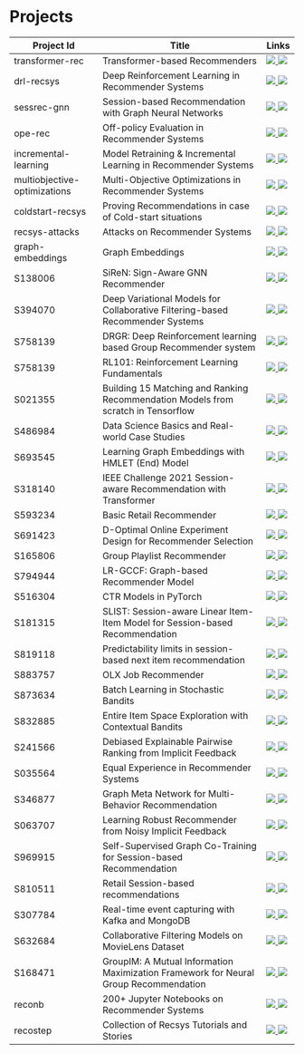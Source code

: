 # Projects

| Project Id | Title | Links |
| --------- | ----- | ----- |
| transformer-rec | Transformer-based Recommenders | <a href="https://recohut-projects.github.io/transformer-rec" alt=""> <img src="https://img.shields.io/static/v1?label=report&message=active&color=green" /></a><a href="https://github.com/RecoHut-Projects/transformer-rec" alt=""> <img src="https://img.shields.io/static/v1?label=code&message=github&color=blue" /></a> |
| drl-recsys | Deep Reinforcement Learning in Recommender Systems | <a href="https://recohut-projects.github.io/drl-recsys" alt=""> <img src="https://img.shields.io/static/v1?label=report&message=active&color=green" /></a><a href="https://github.com/RecoHut-Projects/drl-recsys" alt=""> <img src="https://img.shields.io/static/v1?label=code&message=github&color=blue" /></a> |
| sessrec-gnn | Session-based Recommendation with Graph Neural Networks | <a href="https://htmlpreview.github.io/?https://github.com/RecoHut-Projects/sessrec-gnn/blob/main/report/sessionrec_gnn_report.html" alt=""> <img src="https://img.shields.io/static/v1?label=report&message=active&color=green" /></a><a href="" alt="https://github.com/RecoHut-Projects/sessrec-gnn"> <img src="https://img.shields.io/static/v1?label=code&message=github&color=blue" /></a> |
| ope-rec | Off-policy Evaluation in Recommender Systems | <a href="https://recohut-projects.github.io/ope-rec" alt=""> <img src="https://img.shields.io/static/v1?label=report&message=active&color=green" /></a><a href="https://github.com/RecoHut-Projects/ope-rec" alt=""> <img src="https://img.shields.io/static/v1?label=code&message=github&color=blue" /></a> |
| incremental-learning | Model Retraining & Incremental Learning in Recommender Systems | <a href="https://recohut-projects.github.io/incremental-learning" alt=""> <img src="https://img.shields.io/static/v1?label=report&message=active&color=green" /></a><a href="https://github.com/RecoHut-Projects/incremental-learning" alt=""> <img src="https://img.shields.io/static/v1?label=code&message=github&color=blue" /></a> |
| multiobjective-optimizations | Multi-Objective Optimizations in Recommender Systems | <a href="https://recohut-projects.github.io/multiobjective-optimizations/" alt=""> <img src="https://img.shields.io/static/v1?label=report&message=active&color=green" /></a><a href="https://github.com/RecoHut-Projects/multiobjective-optimizations" alt=""> <img src="https://img.shields.io/static/v1?label=code&message=github&color=blue" /></a> |
| coldstart-recsys | Proving Recommendations in case of Cold-start situations | <a href="https://recohut-projects.github.io/coldstart-recsys" alt=""> <img src="https://img.shields.io/static/v1?label=report&message=active&color=green" /></a><a href="https://github.com/RecoHut-Projects/coldstart-recsys" alt=""> <img src="https://img.shields.io/static/v1?label=code&message=github&color=blue" /></a> |
| recsys-attacks | Attacks on Recommender Systems | <a href="https://recohut-projects.github.io/recsys-attacks" alt=""> <img src="https://img.shields.io/static/v1?label=report&message=active&color=green" /></a><a href="https://github.com/RecoHut-Projects/recsys-attacks" alt=""> <img src="https://img.shields.io/static/v1?label=code&message=github&color=blue" /></a> |
| graph-embeddings | Graph Embeddings | <a href="https://recohut-projects.github.io/graph-embeddings" alt=""> <img src="https://img.shields.io/static/v1?label=report&message=active&color=green" /></a><a href="https://github.com/RecoHut-Projects/graph-embeddings" alt=""> <img src="https://img.shields.io/static/v1?label=code&message=github&color=blue" /></a> |
| S138006 | SiReN: Sign-Aware GNN Recommender | <a href="https://github.com/RecoHut-Stanzas/S138006/blob/main/reports/S138006_Report.ipynb" alt="S138006_Report"> <img src="https://img.shields.io/static/v1?label=report&message=active&color=green" /></a><a href="https://github.com/RecoHut-Stanzas/S138006" alt="S138006"> <img src="https://img.shields.io/static/v1?label=code&message=github&color=blue" /></a> |
| S394070 | Deep Variational Models for Collaborative Filtering-based Recommender Systems | <a href="https://github.com/RecoHut-Stanzas/S394070/blob/main/reports/S394070_Report.ipynb" alt="S394070_Report"> <img src="https://img.shields.io/static/v1?label=report&message=active&color=green" /></a><a href="https://github.com/RecoHut-Stanzas/S394070" alt="S394070"> <img src="https://img.shields.io/static/v1?label=code&message=github&color=blue" /></a> |
| S758139 | DRGR: Deep Reinforcement learning based Group Recommender system | <a href="https://github.com/RecoHut-Stanzas/S758139/blob/main/reports/S758139_Report.ipynb" alt="S758139_Report"> <img src="https://img.shields.io/static/v1?label=report&message=active&color=green" /></a><a href="https://github.com/RecoHut-Stanzas/S758139" alt="S758139"> <img src="https://img.shields.io/static/v1?label=code&message=github&color=blue" /></a> |
| S758139 | RL101: Reinforcement Learning Fundamentals | <a href="https://htmlpreview.github.io/?https://github.com/RecoHut-Stanzas/S990517/blob/main/reports/S990517.html" alt="S990517_Report"> <img src="https://img.shields.io/static/v1?label=report&message=active&color=green" /></a><a href="https://github.com/RecoHut-Stanzas/S990517" alt="S990517"> <img src="https://img.shields.io/static/v1?label=code&message=github&color=blue" /></a> |
| S021355 | Building 15 Matching and Ranking Recommendation Models from scratch in Tensorflow | <a href="https://github.com/RecoHut-Stanzas/S021355/blob/main/reports/S021355.ipynb" alt="S021355_Report"> <img src="https://img.shields.io/static/v1?label=report&message=active&color=green" /></a><a href="https://github.com/RecoHut-Stanzas/S021355" alt="S021355"> <img src="https://img.shields.io/static/v1?label=code&message=github&color=blue" /></a> |
| S486984 | Data Science Basics and Real-world Case Studies | <a href="https://github.com/RecoHut-Stanzas/S486984/blob/main/reports/S486984_report.ipynb" alt="S486984_report"> <img src="https://img.shields.io/static/v1?label=report&message=active&color=green" /></a><a href="https://github.com/RecoHut-Stanzas/S486984" alt="S486984"> <img src="https://img.shields.io/static/v1?label=code&message=github&color=blue" /></a> |
| S693545 | Learning Graph Embeddings with HMLET (End) Model | <a href="https://github.com/RecoHut-Stanzas/S693545/blob/main/reports/S693545_report.ipynb" alt="S693545_report"> <img src="https://img.shields.io/static/v1?label=report&message=active&color=green" /></a><a href="https://github.com/RecoHut-Stanzas/S693545" alt="S693545"> <img src="https://img.shields.io/static/v1?label=code&message=github&color=blue" /></a> |
| S318140 | IEEE Challenge 2021 Session-aware Recommendation with Transformer | <a href="https://htmlpreview.github.io/?https://github.com/RecoHut-Stanzas/S318140/blob/main/reports/S318140_report.html" alt="S318140_report"> <img src="https://img.shields.io/static/v1?label=report&message=active&color=green" /></a><a href="https://github.com/RecoHut-Stanzas/S318140" alt="S318140"> <img src="https://img.shields.io/static/v1?label=code&message=github&color=blue" /></a> |
| S593234 | Basic Retail Recommender | <a href="https://github.com/RecoHut-Stanzas/S593234/blob/main/reports/S593234_report.ipynb" alt="S593234_report"> <img src="https://img.shields.io/static/v1?label=report&message=active&color=green" /></a><a href="https://github.com/RecoHut-Stanzas/S593234" alt="S593234"> <img src="https://img.shields.io/static/v1?label=code&message=github&color=blue" /></a> |
| S691423 | D-Optimal Online Experiment Design for Recommender Selection | <a href="https://github.com/RecoHut-Stanzas/S691423/blob/main/reports/S691423_report.ipynb" alt="S691423_report"> <img src="https://img.shields.io/static/v1?label=report&message=active&color=green" /></a><a href="https://github.com/RecoHut-Stanzas/S691423" alt="S691423"> <img src="https://img.shields.io/static/v1?label=code&message=github&color=blue" /></a> |
| S165806 | Group Playlist Recommender | <a href="https://github.com/RecoHut-Stanzas/S165806/blob/main/reports/S165806_report.ipynb" alt="S165806_report"> <img src="https://img.shields.io/static/v1?label=report&message=active&color=green" /></a><a href="https://github.com/RecoHut-Stanzas/S165806" alt="S165806"> <img src="https://img.shields.io/static/v1?label=code&message=github&color=blue" /></a> |
| S794944 | LR-GCCF: Graph-based Recommender Model | <a href="https://github.com/RecoHut-Stanzas/S794944/blob/main/reports/S794944_report.ipynb" alt="S794944_report"> <img src="https://img.shields.io/static/v1?label=report&message=active&color=green" /></a><a href="https://github.com/RecoHut-Stanzas/S794944" alt="S794944"> <img src="https://img.shields.io/static/v1?label=code&message=github&color=blue" /></a> |
| S516304 | CTR Models in PyTorch | <a href="https://github.com/RecoHut-Stanzas/S516304/blob/main/reports/S516304_report.ipynb" alt="S516304_report"> <img src="https://img.shields.io/static/v1?label=report&message=active&color=green" /></a><a href="https://github.com/RecoHut-Stanzas/S516304" alt="S516304"> <img src="https://img.shields.io/static/v1?label=code&message=github&color=blue" /></a> |
| S181315 | SLIST: Session-aware Linear Item-Item Model for Session-based Recommendation | <a href="https://github.com/RecoHut-Stanzas/S181315/blob/main/reports/S181315_report.ipynb" alt="S181315_report"> <img src="https://img.shields.io/static/v1?label=report&message=active&color=green" /></a><a href="https://github.com/RecoHut-Stanzas/S181315" alt="S181315"> <img src="https://img.shields.io/static/v1?label=code&message=github&color=blue" /></a> |
| S819118 | Predictability limits in session-based next item recommendation | <a href="https://github.com/RecoHut-Stanzas/S819118/blob/main/reports/S819118_report.ipynb" alt="S819118_report"> <img src="https://img.shields.io/static/v1?label=report&message=active&color=green" /></a><a href="https://github.com/RecoHut-Stanzas/S819118" alt="S819118"> <img src="https://img.shields.io/static/v1?label=code&message=github&color=blue" /></a> |
| S883757 | OLX Job Recommender | <a href="https://github.com/RecoHut-Stanzas/S883757/blob/main/reports/S883757_report.ipynb" alt="S883757_report"> <img src="https://img.shields.io/static/v1?label=report&message=active&color=green" /></a><a href="https://github.com/RecoHut-Stanzas/S883757" alt="S883757"> <img src="https://img.shields.io/static/v1?label=code&message=github&color=blue" /></a> |
| S873634 | Batch Learning in Stochastic Bandits | <a href="https://github.com/RecoHut-Stanzas/S873634/blob/main/reports/S873634_report.ipynb" alt="S873634_report"> <img src="https://img.shields.io/static/v1?label=report&message=active&color=green" /></a><a href="https://github.com/RecoHut-Stanzas/S873634" alt="S873634"> <img src="https://img.shields.io/static/v1?label=code&message=github&color=blue" /></a> |
| S832885 | Entire Item Space Exploration with Contextual Bandits | <a href="https://github.com/RecoHut-Stanzas/S832885/blob/main/reports/S832885_report.ipynb" alt="S832885_report"> <img src="https://img.shields.io/static/v1?label=report&message=active&color=green" /></a><a href="https://github.com/RecoHut-Stanzas/S832885" alt="S832885"> <img src="https://img.shields.io/static/v1?label=code&message=github&color=blue" /></a> |
| S241566 | Debiased Explainable Pairwise Ranking from Implicit Feedback | <a href="https://github.com/RecoHut-Stanzas/S241566/blob/main/reports/S241566_report.ipynb" alt="S241566_report"> <img src="https://img.shields.io/static/v1?label=report&message=active&color=green" /></a><a href="https://github.com/RecoHut-Stanzas/S241566" alt="S241566"> <img src="https://img.shields.io/static/v1?label=code&message=github&color=blue" /></a> |
| S035564 | Equal Experience in Recommender Systems | <a href="https://github.com/RecoHut-Stanzas/S035564/blob/main/reports/S035564_report.ipynb" alt="S035564_report"> <img src="https://img.shields.io/static/v1?label=report&message=active&color=green" /></a><a href="https://github.com/RecoHut-Stanzas/S035564" alt="S035564"> <img src="https://img.shields.io/static/v1?label=code&message=github&color=blue" /></a> |
| S346877 | Graph Meta Network for Multi-Behavior Recommendation | <a href="https://github.com/RecoHut-Stanzas/S346877/blob/main/reports/S346877_report.ipynb" alt="S346877_report"> <img src="https://img.shields.io/static/v1?label=report&message=active&color=green" /></a><a href="https://github.com/RecoHut-Stanzas/S346877" alt="S346877"> <img src="https://img.shields.io/static/v1?label=code&message=github&color=blue" /></a> |
| S063707 | Learning Robust Recommender from Noisy Implicit Feedback | <a href="https://github.com/RecoHut-Stanzas/S063707/blob/main/reports/S063707_report.ipynb" alt="S063707_report"> <img src="https://img.shields.io/static/v1?label=report&message=active&color=green" /></a><a href="https://github.com/RecoHut-Stanzas/S063707" alt="S063707"> <img src="https://img.shields.io/static/v1?label=code&message=github&color=blue" /></a> |
| S969915 | Self-Supervised Graph Co-Training for Session-based Recommendation | <a href="https://github.com/RecoHut-Stanzas/S969915/blob/main/reports/S969915_report.ipynb" alt="S969915_report"> <img src="https://img.shields.io/static/v1?label=report&message=active&color=green" /></a><a href="https://github.com/RecoHut-Stanzas/S969915" alt="S969915"> <img src="https://img.shields.io/static/v1?label=code&message=github&color=blue" /></a> |
| S810511 | Retail Session-based recommendations | <a href="https://github.com/RecoHut-Stanzas/S810511/blob/main/reports/S810511_report.ipynb" alt="S810511_report"> <img src="https://img.shields.io/static/v1?label=report&message=active&color=green" /></a><a href="https://github.com/RecoHut-Stanzas/S810511" alt="S810511"> <img src="https://img.shields.io/static/v1?label=code&message=github&color=blue" /></a> |
| S307784 | Real-time event capturing with Kafka and MongoDB | <a href="https://github.com/RecoHut-Stanzas/S307784/blob/main/reports/S307784_report.ipynb" alt="S307784_report"> <img src="https://img.shields.io/static/v1?label=report&message=active&color=green" /></a><a href="https://github.com/RecoHut-Stanzas/S307784" alt="S307784"> <img src="https://img.shields.io/static/v1?label=code&message=github&color=blue" /></a> |
| S632684 | Collaborative Filtering Models on MovieLens Dataset | <a href="https://github.com/RecoHut-Stanzas/S632684/blob/main/reports/S632684_report.ipynb" alt="S632684_report"> <img src="https://img.shields.io/static/v1?label=report&message=active&color=green" /></a><a href="https://github.com/RecoHut-Stanzas/S632684" alt="S632684"> <img src="https://img.shields.io/static/v1?label=code&message=github&color=blue" /></a> |
| S168471 | GroupIM: A Mutual Information Maximization Framework for Neural Group Recommendation | <a href="https://github.com/RecoHut-Stanzas/S168471/blob/main/reports/S168471_report.ipynb" alt="S168471_report"> <img src="https://img.shields.io/static/v1?label=report&message=active&color=green" /></a><a href="https://github.com/RecoHut-Stanzas/S168471" alt="S168471"> <img src="https://img.shields.io/static/v1?label=code&message=github&color=blue" /></a> |
| reconb | 200+ Jupyter Notebooks on Recommender Systems | <a href="https://nb.recohut.com/" alt="reconb"> <img src="https://img.shields.io/static/v1?label=site&message=active&color=green" /></a><a href="https://github.com/RecoHut-Projects/notebooks" alt="reconb"> <img src="https://img.shields.io/static/v1?label=backend&message=github&color=blue" /></a> |
| recostep | Collection of Recsys Tutorials and Stories | <a href="https://step.recohut.com/" alt="recostep"> <img src="https://img.shields.io/static/v1?label=site&message=active&color=green" /></a><a href="https://github.com/recohut/reco-step" alt="recostep"> <img src="https://img.shields.io/static/v1?label=backend&message=github&color=blue" /></a> |